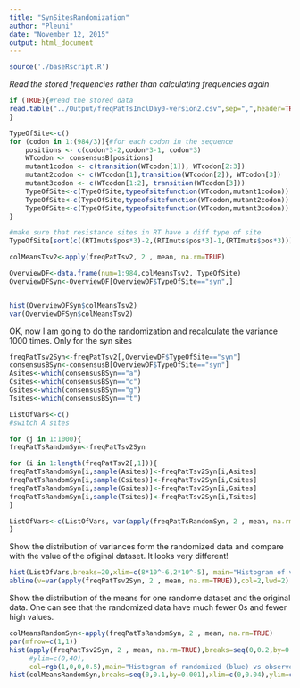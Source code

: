 ```yaml
---
title: "SynSitesRandomization"
author: "Pleuni"
date: "November 12, 2015"
output: html_document
---
```



```r
source('./baseRscript.R')
```

*Read the stored frequencies rather than calculating frequencies again*
```r
if (TRUE){#read the stored data
read.table("../Output/freqPatTsInclDay0-version2.csv",sep=",",header=TRUE,row.names=1)->freqPatTsv2 #replacing the ts with the new version2
}

TypeOfSite<-c()
for (codon in 1:(984/3)){#for each codon in the sequence
    positions <- c(codon*3-2,codon*3-1, codon*3)
    WTcodon <- consensusB[positions]
    mutant1codon <- c(transition(WTcodon[1]), WTcodon[2:3])
    mutant2codon <- c(WTcodon[1],transition(WTcodon[2]), WTcodon[3])
    mutant3codon <- c(WTcodon[1:2], transition(WTcodon[3]))
    TypeOfSite<-c(TypeOfSite,typeofsitefunction(WTcodon,mutant1codon))
    TypeOfSite<-c(TypeOfSite,typeofsitefunction(WTcodon,mutant2codon))
    TypeOfSite<-c(TypeOfSite,typeofsitefunction(WTcodon,mutant3codon))
}

#make sure that resistance sites in RT have a diff type of site
TypeOfSite[sort(c((RTImuts$pos*3)-2,(RTImuts$pos*3)-1,(RTImuts$pos*3)))+297]<-"res"

colMeansTsv2<-apply(freqPatTsv2, 2 , mean, na.rm=TRUE)

OverviewDF<-data.frame(num=1:984,colMeansTsv2, TypeOfSite)
OverviewDFSyn<-OverviewDF[OverviewDF$TypeOfSite=="syn",]


hist(OverviewDFSyn$colMeansTsv2)
var(OverviewDFSyn$colMeansTsv2)
```


OK, now I am going to do the randomization and recalculate the variance 1000 times. Only for the syn sites
```r
freqPatTsv2Syn<-freqPatTsv2[,OverviewDF$TypeOfSite=="syn"]
consensusBSyn<-consensusB[OverviewDF$TypeOfSite=="syn"]
Asites<-which(consensusBSyn=="a")
Csites<-which(consensusBSyn=="c")
Gsites<-which(consensusBSyn=="g")
Tsites<-which(consensusBSyn=="t")

ListOfVars<-c()
#switch A sites

for (j in 1:1000){
freqPatTsRandomSyn<-freqPatTsv2Syn

for (i in 1:length(freqPatTsv2[,1])){
freqPatTsRandomSyn[i,sample(Asites)]<-freqPatTsv2Syn[i,Asites]
freqPatTsRandomSyn[i,sample(Csites)]<-freqPatTsv2Syn[i,Csites]
freqPatTsRandomSyn[i,sample(Gsites)]<-freqPatTsv2Syn[i,Gsites]
freqPatTsRandomSyn[i,sample(Tsites)]<-freqPatTsv2Syn[i,Tsites]
}

ListOfVars<-c(ListOfVars, var(apply(freqPatTsRandomSyn, 2 , mean, na.rm=TRUE)))
}
```

Show the distribution of variances form the randomized data and compare with the value of the ofiginal dataset. It looks very different!
```r
hist(ListOfVars,breaks=20,xlim=c(8*10^-6,2*10^-5), main="Histogram of variances vs observed variance")
abline(v=var(apply(freqPatTsv2Syn, 2 , mean, na.rm=TRUE)),col=2,lwd=2)

```
Show the distribution of the means for one randome dataset and the original data. One can see that the randomized data have much fewer 0s and fewer high values. 
```r
colMeansRandomSyn<-apply(freqPatTsRandomSyn, 2 , mean, na.rm=TRUE)
par(mfrow=c(1,1))
hist(apply(freqPatTsv2Syn, 2 , mean, na.rm=TRUE),breaks=seq(0,0.2,by=0.001),xlim=c(0,0.04),
     #ylim=c(0,40),
     col=rgb(1,0,0,0.5),main="Histogram of randomized (blue) vs observed (red) mean frequencies")
hist(colMeansRandomSyn,breaks=seq(0,0.1,by=0.001),xlim=c(0,0.04),ylim=c(0,40),add=T,col=rgb(0,0,1,0.5))
```



